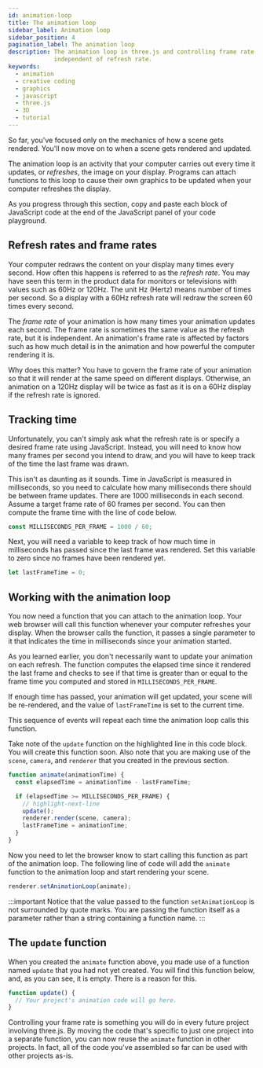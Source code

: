 ```yaml
---
id: animation-loop
title: The animation loop
sidebar_label: Animation loop
sidebar_position: 4
pagination_label: The animation loop
description: The animation loop in three.js and controlling frame rate 
             independent of refresh rate.
keywords:
  - animation
  - creative coding
  - graphics
  - javascript
  - three.js
  - 3D
  - tutorial
---
```


So far, you've focused only on the mechanics of how a scene gets rendered.
You'll now move on to when a scene gets rendered and updated.

The animation loop is an activity that your computer carries out every time it
updates, or _refreshes_, the image on your display. Programs can attach
functions to this loop to cause their own graphics to be updated when your
computer refreshes the display.

As you progress through this section, copy and paste each block of JavaScript
code at the end of the JavaScript panel of your code playground.

## Refresh rates and frame rates

Your computer redraws the content on your display many times every second. How
often this happens is referred to as the _refresh rate_. You may have seen this
term in the product data for monitors or televisions with values such as 60Hz
or 120Hz. The unit Hz (Hertz) means number of times per second. So a display
with a 60Hz refresh rate will redraw the screen 60 times every second.

The _frame rate_ of your animation is how many times your animation updates each
second. The frame rate is sometimes the same value as the refresh rate, but it
is independent. An animation's frame rate is affected by factors such as how
much detail is in the animation and how powerful the computer rendering it is.

Why does this matter? You have to govern the frame rate of your animation so
that it will render at the same speed on different displays. Otherwise, an
animation on a 120Hz display will be twice as fast as it is on a 60Hz display if
the refresh rate is ignored.

## Tracking time

Unfortunately, you can't simply ask what the refresh rate is or specify a
desired frame rate using JavaScript. Instead, you will need to know how many
frames per second you intend to draw, and you will have to keep track of the
time the last frame was drawn.

This isn't as daunting as it sounds. Time in JavaScript is measured in
milliseconds, so you need to calculate how many milliseconds there should be
between frame updates. There are 1000 milliseconds in each second. Assume a
target frame rate of 60 frames per second. You can then compute the frame time
with the line of code below.

```javascript
const MILLISECONDS_PER_FRAME = 1000 / 60;
```

Next, you will need a variable to keep track of how much time in milliseconds
has passed since the last frame was rendered. Set this variable to zero since no
frames have been rendered yet.

```javascript
let lastFrameTime = 0;
```

## Working with the animation loop

You now need a function that you can attach to the animation loop. Your web
browser will call this function whenever your computer refreshes your display.
When the browser calls the function, it passes a single parameter to it that
indicates the time in milliseconds since your animation started.

As you learned earlier, you don't necessarily want to update your animation on
each refresh. The function computes the elapsed time since it rendered the last
frame and checks to see if that time is greater than or equal to the frame time
you computed and stored in `MILLISECONDS_PER_FRAME`.

If enough time has passed, your animation will get updated, your scene will be
re-rendered, and the value of `lastFrameTime` is set to the current time.

This sequence of events will repeat each time the animation loop calls this
function.

Take note of the `update` function on the highlighted line in this code block.
You will create this function soon. Also note that you are making use of the
`scene`, `camera`, and `renderer` that you created in the previous section.

```javascript
function animate(animationTime) {
  const elapsedTime = animationTime - lastFrameTime;

  if (elapsedTime >= MILLISECONDS_PER_FRAME) {
    // highlight-next-line
    update();
    renderer.render(scene, camera);
    lastFrameTime = animationTime;
  }
}
```

Now you need to let the browser know to start calling this function as part of
the animation loop. The following line of code will add the `animate` function
to the animation loop and start rendering your scene.

```javascript
renderer.setAnimationLoop(animate);
```

:::important
Notice that the value passed to the function `setAnimationLoop` is not
surrounded by quote marks. You are passing the function itself as a parameter
rather than a string containing a function name.
:::

## The `update` function

When you created the `animate` function above, you made use of a function named
`update` that you had not yet created. You will find this function below, and,
as you can see, it is empty. There is a reason for this.

```javascript
function update() {
  // Your project's animation code will go here.
}
```

Controlling your frame rate is something you will do in every future project
involving three.js. By moving the code that's specific to just one project into
a separate function, you can now reuse the `animate` function in other projects.
In fact, all of the code you've assembled so far can be used with other projects
as-is.
